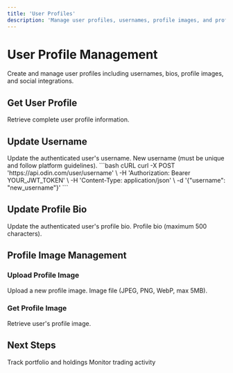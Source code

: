 ```yaml
---
title: 'User Profiles'
description: 'Manage user profiles, usernames, profile images, and profile customization'
---
```


# User Profile Management

Create and manage user profiles including usernames, bios, profile images, and social integrations.

## Get User Profile

<ParamField path="GET /user/{principal}" type="endpoint">
Retrieve complete user profile information.
</ParamField>

## Update Username

<ParamField path="POST /user/username" type="endpoint">
Update the authenticated user's username.
</ParamField>

<ParamField body="username" type="string" required>
New username (must be unique and follow platform guidelines).
</ParamField>

<RequestExample>
```bash cURL
curl -X POST 'https://api.odin.com/user/username' \
  -H 'Authorization: Bearer YOUR_JWT_TOKEN' \
  -H 'Content-Type: application/json' \
  -d '{"username": "new_username"}'
```
</RequestExample>

## Update Profile Bio

<ParamField path="POST /user/bio" type="endpoint">
Update the authenticated user's profile bio.
</ParamField>

<ParamField body="bio" type="string" required>
Profile bio (maximum 500 characters).
</ParamField>

## Profile Image Management

### Upload Profile Image

<ParamField path="POST /user/image" type="endpoint">
Upload a new profile image.
</ParamField>

<ParamField body="image" type="file" required>
Image file (JPEG, PNG, WebP, max 5MB).
</ParamField>

### Get Profile Image

<ParamField path="GET /user/{principal}/image" type="endpoint">
Retrieve user's profile image.
</ParamField>

## Next Steps

<CardGroup cols={2}>
<Card title="User Balances" icon="wallet" href="/api/users/balances">
  Track portfolio and holdings
</Card>

<Card title="User Activity" icon="chart-line" href="/api/users/activity">
  Monitor trading activity
</Card>
</CardGroup> 